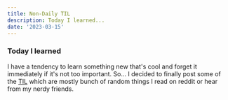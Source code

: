 ```yaml
---
title: Non-Daily TIL
description: Today I learned...
date: '2023-03-15'
---
```


### Today I learned

I have a tendency to learn something new that's cool and forget it immediately if it's not too important.
So... I decided to finally post some of the [TIL](/TIL) which are mostly bunch of random things I read on reddit or hear from my nerdy friends.